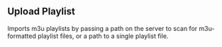 ## Upload Playlist

Imports m3u playlists by passing a path on the server to scan for m3u-formatted playlist files, or a path to a single playlist file.
